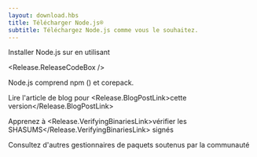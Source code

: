 ```yaml
---
layout: download.hbs
title: Télécharger Node.js®
subtitle: Téléchargez Node.js comme vous le souhaitez.
---
```


<section>
  Installer Node.js <Release.VersionDropdown /> sur <Release.OperatingSystemDropdown /> en utilisant <Release.PlatformDropdown />

  <Release.ReleaseCodeBox />
</section>

<section>
  Node.js comprend <LinkWithArrow href="https://npmjs.com">npm</LinkWithArrow> (<Release.NpmVersion />) et corepack.

Lire l'article de blog pour <Release.BlogPostLink>cette version</Release.BlogPostLink>

Apprenez à <Release.VerifyingBinariesLink>vérifier les SHASUMS</Release.VerifyingBinariesLink> signés

Consultez d'autres <LinkWithArrow href="/download/package-manager/all">gestionnaires de paquets</LinkWithArrow> soutenus par la communauté

</section>

